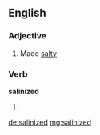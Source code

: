 ==English==

===Adjective===
{{en-adj}}

#Made [[salty]]

===Verb===
'''salinized'''

# {{past of|[[salinize]]}}

[[de:salinized]]
[[mg:salinized]]